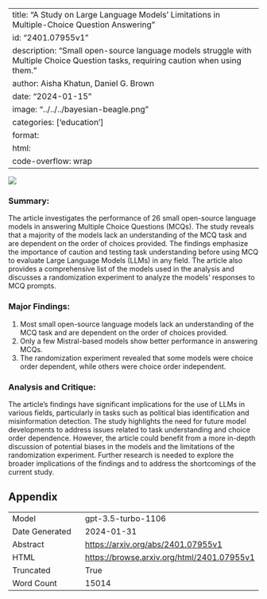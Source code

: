 
---
title: "A Study on Large Language Models' Limitations in Multiple-Choice Question Answering"
id: "2401.07955v1"
description: "Small open-source language models struggle with Multiple Choice Question tasks, requiring caution when using them."
author: Aisha Khatun, Daniel G. Brown
date: "2024-01-15"
image: "../../../bayesian-beagle.png"
categories: ['education']
format:
  html:
    code-overflow: wrap
---

![](None)

### Summary:

The article investigates the performance of 26 small open-source language models in answering Multiple Choice Questions (MCQs). The study reveals that a majority of the models lack an understanding of the MCQ task and are dependent on the order of choices provided. The findings emphasize the importance of caution and testing task understanding before using MCQ to evaluate Large Language Models (LLMs) in any field. The article also provides a comprehensive list of the models used in the analysis and discusses a randomization experiment to analyze the models' responses to MCQ prompts.

### Major Findings:
1. Most small open-source language models lack an understanding of the MCQ task and are dependent on the order of choices provided.
2. Only a few Mistral-based models show better performance in answering MCQs.
3. The randomization experiment revealed that some models were choice order dependent, while others were choice order independent.

### Analysis and Critique:
The article's findings have significant implications for the use of LLMs in various fields, particularly in tasks such as political bias identification and misinformation detection. The study highlights the need for future model developments to address issues related to task understanding and choice order dependence. However, the article could benefit from a more in-depth discussion of potential biases in the models and the limitations of the randomization experiment. Further research is needed to explore the broader implications of the findings and to address the shortcomings of the current study.

## Appendix

|          |          |
|----------|----------|
| Model     | gpt-3.5-turbo-1106       |
| Date Generated     | 2024-01-31       |
| Abstract | [https://arxiv.org/abs/2401.07955v1](https://arxiv.org/abs/2401.07955v1)        |
| HTML     | [https://browse.arxiv.org/html/2401.07955v1](https://browse.arxiv.org/html/2401.07955v1)       |
| Truncated       | True       |
| Word Count       | 15014       |